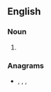 ==English==

===Noun===
{{en-noun|-}}

# {{initialism of|bromochlorodifluoromethane|lang=en}}

===Anagrams===
* {{l|en|BFC}}, {{l|en|CBF}}, {{l|en|FBC}}, {{l|en|FCB}}